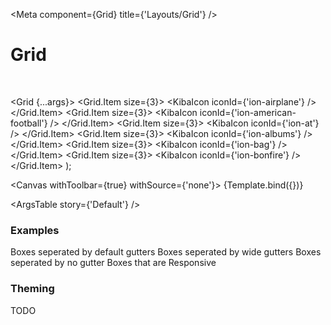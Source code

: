 

<Meta
  component={Grid}
  title={'Layouts/Grid'}
/>

# Grid

<br/>

  <Grid {...args}>
    <Grid.Item size={3}>
      <KibaIcon iconId={'ion-airplane'} />
    </Grid.Item>
    <Grid.Item size={3}>
      <KibaIcon iconId={'ion-american-football'} />
    </Grid.Item>
    <Grid.Item size={3}>
      <KibaIcon iconId={'ion-at'} />
    </Grid.Item>
    <Grid.Item size={3}>
      <KibaIcon iconId={'ion-albums'} />
    </Grid.Item>
    <Grid.Item size={3}>
      <KibaIcon iconId={'ion-bag'} />
    </Grid.Item>
    <Grid.Item size={3}>
      <KibaIcon iconId={'ion-bonfire'} />
    </Grid.Item>
  </Grid>
);

<Canvas withToolbar={true} withSource={'none'}>
  <Story name='Default' args={{}}>
    {Template.bind({})}
  </Story>
</Canvas>

<ArgsTable story={'Default'} />

### Examples

<Canvas>
  <Story name='All Different Sizes'>
    <Grid>
      <Grid.Item size={1}>
        <KibaIcon iconId={'ion-airplane'} />
      </Grid.Item>
      <Grid.Item size={2}>
        <KibaIcon iconId={'ion-american-football'} />
      </Grid.Item>
      <Grid.Item size={3}>
        <KibaIcon iconId={'ion-at'} />
      </Grid.Item>
      <Grid.Item size={4}>
        <KibaIcon iconId={'ion-albums'} />
      </Grid.Item>
      <Grid.Item size={5}>
        <KibaIcon iconId={'ion-bag'} />
      </Grid.Item>
      <Grid.Item size={6}>
        <KibaIcon iconId={'ion-bonfire'} />
      </Grid.Item>
    </Grid>
  </Story>
</Canvas>

<Canvas>
  <Story name='Gutter applied'>
    <Grid shouldAddGutters={true}>
      <Grid.Item size={1}>
        <KibaIcon iconId={'ion-airplane'} />
      </Grid.Item>
      <Grid.Item size={1}>
        <KibaIcon iconId={'ion-american-football'} />
      </Grid.Item>
      <Grid.Item size={1}>
        <KibaIcon iconId={'ion-at'} />
      </Grid.Item>
      <Grid.Item size={1}>
        <KibaIcon iconId={'ion-albums'} />
      </Grid.Item>
      <Grid.Item size={1}>
        <KibaIcon iconId={'ion-bag'} />
      </Grid.Item>
      <Grid.Item size={1}>
        <KibaIcon iconId={'ion-bonfire'} />
      </Grid.Item>
    </Grid>
  </Story>
</Canvas>

<Canvas>
  <Story name='Default Gutters'>
    <Box>
      <Text>Boxes seperated by default gutters</Text>
      <Grid shouldAddGutters={true}>
        <Grid.Item size={3}>
          <Box variant='card' isFullWidth={true}/>
        </Grid.Item>
        <Grid.Item size={3}>
          <Box variant='card' isFullWidth={true}/>
        </Grid.Item>
        <Grid.Item size={5}>
          <Box variant='card' isFullWidth={true}/>
        </Grid.Item>
      </Grid>
    </Box>
  </Story>
</Canvas>

<Canvas>
  <Story name='Wide Gutters'>
    <Box>
      <Text>Boxes seperated by wide gutters</Text>
      <Grid shouldAddGutters={true} defaultGutter={PaddingSize.Wide}>
        <Grid.Item size={3}>
          <Box variant='card' isFullWidth={true}/>
        </Grid.Item>
        <Grid.Item size={3}>
          <Box variant='card' isFullWidth={true}/>
        </Grid.Item>
        <Grid.Item size={5}>
          <Box variant='card' isFullWidth={true}/>
        </Grid.Item>
      </Grid>
    </Box>
  </Story>
</Canvas>

<Canvas>
  <Story name='No Gutters'>
    <Box>
      <Text>Boxes seperated by no gutter</Text>
      <Grid shouldAddGutters={false}>
        <Grid.Item size={3}>
          <Box variant='card' isFullWidth={true}/>
        </Grid.Item>
        <Grid.Item size={3}>
          <Box variant='card' isFullWidth={true}/>
        </Grid.Item>
        <Grid.Item size={5}>
          <Box variant='card' isFullWidth={true}/>
        </Grid.Item>
      </Grid>
    </Box>
  </Story>
</Canvas>

<Canvas>
 <Story name='Responsive Grid'>
    <Box>
      <Text>Boxes that are Responsive</Text>
      <Grid shouldAddGutters={true}>
        <Grid.Item  sizeResponsive={{base:6 , medium:4}}>
          <Box variant='card' isFullWidth={true}/>
        </Grid.Item>
        <Grid.Item  sizeResponsive={{base:6 , medium:4}}>
          <Box variant='card' isFullWidth={true}/>
        </Grid.Item>
        <Grid.Item  sizeResponsive={{base:6 , medium:4}}>
          <Box variant='card' isFullWidth={true}/>
        </Grid.Item>
      </Grid>
    </Box>
  </Story>
</Canvas>

### Theming

TODO
